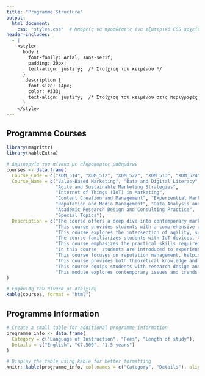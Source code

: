 ```yaml
---
title: "Programme Structure"
output: 
  html_document:
    css: "styles.css"  # Μπορείς να προσθέσεις ένα εξωτερικό CSS αρχείο αν το επιθυμείς
header-includes:
  - |
    <style>
      body { 
        font-family: Arial, sans-serif; 
        padding: 20px; 
        text-align: justify;  /* Στοίχιση του κειμένου */
      }
      .description { 
        font-size: 14px; 
        color: #333; 
        text-align: justify;  /* Στοίχιση του κειμένου στις περιγραφές των μαθημάτων */
      }
    </style>
---
```


## Programme Courses

```r
library(magrittr)
library(kableExtra)

# Δημιουργία του πίνακα με πληροφορίες μαθημάτων
courses <- data.frame(
  Course_Code = c("XDM_514", "XDM_512", "XDM_522", "XDM_513", "XDM_524", "XDM_511", "XDM_521", "XDM_523", "XDM_525", "XDM_531"),
  Course_Name = c("Value-Based Marketing", "Data and Digital Literacy", 
                  "Agile and Sustainable Marketing Strategies", 
                  "Internet of Things (IoT) in Marketing", 
                  "Content Creation and Management", "Experiential Marketing", 
                  "Reputation and Media Management", "Data Analysis and AI", 
                  "Academic Research Design and Consulting Practice", 
                  "Special Topics"),
  Description = c("The course offers a deep dive into contemporary marketing practices that prioritize creating, delivering, and communicating value for both customers and organizations. It explores how the concept of value has evolved in marketing, transitioning from a traditional product-centric focus to a more customer-centric and service-dominant approach. Through experiential practices, students learn how value is shaped through innovation, branding, service quality, and stakeholder engagement.",
                  "This course provides students with a comprehensive understanding of data-driven marketing strategies and analytical techniques to extract valuable consumer insights. Students gain proficiency in R for data manipulation and visualization, while exploring experimental research methods like conjoint analysis. Key aspects include workshops and hands-on exercises, culminating in a final project where students independently design and execute a data-driven marketing analysis.",
                  "This course explores the intersection of agility, sustainability, and ethical decision-making in modern marketing. Students will study ethical marketing, stakeholder relationships, sustainability, and value creation. The module highlights the evolving digital landscape and emphasizes responsible communication, research ethics, and digital well-being, preparing students to navigate contemporary marketing complexities.",
                  "The course familiarizes students with IoT devices, X-realities, and mobile apps, exploring their uses in consumer behavior, market intelligence, customer service, and more. Students apply their knowledge in practical workshops and experiments with IoT devices and technologies, preparing them to lead organizations in providing unique, personalized, and successful consumer experiences while addressing current social and environmental problems.",
                  "This course emphasizes the practical skills required to transform data into engaging digital experiences for marketing and communication contexts. Students will use a full technology stack from survey creation tools (Google Forms) to R-based analytics (RStudio, Quarto) to generate visually compelling dashboards. The course provides hands-on experience in content management and visualization.",
                  "In this course, students are introduced to experiential marketing, a framework that blends physical and digital experiences. They explore how new technologies like Big Data, Social Media, AI, and X-realities are changing the marketplace. The course challenges traditional marketing approaches and introduces the experiential marketing mix framework, focusing on creating interactive, hybrid brand experiences.",
                  "This course focuses on reputation management, helping students understand how to manage public image, communication channels, and relationships with stakeholders. Students explore public relations, media relations, guerrilla marketing, and crisis communication techniques to safeguard brand reputation in a rapidly changing media landscape.",
                  "This course provides both theoretical knowledge and practical skills in digital media analysis and AI tools for marketing. Students will critically assess data and apply digital tools to interpret consumer insights and shape business decisions. The course includes workshops with interactive tools and software for data collection, gamified applications, and AR technologies.",
                  "This course equips students with research design and consulting practice skills, covering everything from hypothesis formulation and data collection techniques to consulting methodologies. Students will engage in real-world consulting scenarios, working on business capability audits and strategic marketing projects. The course ends with a research or consulting proposal.",
                  "This module explores contemporary issues and trends in experiential digital marketing. Students engage with cutting-edge research and industry developments, analyzing the impact of experiential marketing on business and society. The course encourages critical analysis and discussion, helping students develop academic skills and evaluate current marketing strategies.")
)

# Εμφάνιση του πίνακα με στοίχιση
kable(courses, format = "html")
```

## Programme Information


```r
# Create a small table for additional programme information
programme_info <- data.frame(
  Category = c("Language of Instruction", "Fees", "Length of study"),
  Details = c("English", "€7,500", "1.5 years")
)

# Display the table using kable for better formatting
knitr::kable(programme_info, col.names = c("Category", "Details"), align = "l")
```
